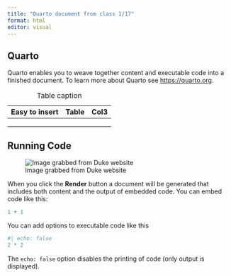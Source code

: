 ```yaml
---
title: "Quarto document from class 1/17"
format: html
editor: visual
---
```


## Quarto

Quarto enables you to weave together content and executable code into a finished document. To learn more about Quarto see <https://quarto.org>.

| Easy to insert | Table | Col3 |
|----------------|-------|------|
|                |       |      |
|                |       |      |
|                |       |      |

: Table caption

## Running Code

![Image grabbed from Duke website](images/image-850158867.png)

When you click the **Render** button a document will be generated that includes both content and the output of embedded code. You can embed code like this:

```r
1 + 1
```

You can add options to executable code like this

```r
#| echo: false
2 * 2
```

The `echo: false` option disables the printing of code (only output is displayed).
